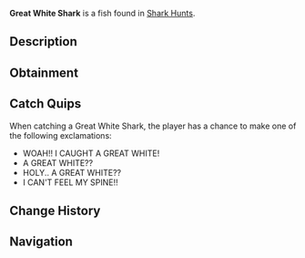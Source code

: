 {{FishInfobox
|image          = Great White Shark.png
|rarity         = Mythical
|sea            = First Sea
|location       = [[Ocean]]
|sublocation    = Shark Hunt
|sources        = Fishing Rod
|radar_location = 
|prog_speed     = -30
|xp             = 900
|weather        = Clear
|time           = 
|season         = Autumn
|bait           = Fish Head
|base_weight    = 1200
|base_value     = 6000
|weight_range   = 500
|base_chance    = 2
|base_resil     = 8
}}
'''Great White Shark''' is a {{Rarity|Mythical}} fish found in [[Shark Hunt]]s.

== Description ==
{{Description|Great White Sharks are apex predators and will put up an intense fight when hooked. Their presence is often a sign of rich, diverse marine life in the area. Rare and challenging, they offer one of the biggest rewards for those skilled enough to catch them.|Bestiary Entry}}

== Obtainment ==
{{Description|Only rarely spotted in the oceans during a Shark Hunt.|Bestiary Hint}}
{{Fish Availability|
Shark Hunt/Great White Shark
|top_rods      = 
Leviathan's Fang Rod\49985.5\382499.73;
Great Rod of Oscar\40356.49\227000.37;
Ethereal Prism Rod\37297.24\233907.17;
Astralhook Rod\37255.17\229062.96;
Free Spirit Rod\36914.12\368104.98;
Resourceful Rod\28810.61\183532.24;
Destiny Rod\30031.24\187765.74;
Trident Rod\35701.67\356014.46;
No-Life Rod\35156.72\260682.23;
Seraphic Rod\35511.62\234826.19;
Treasure Rod\29552.02\199160.68;
Rod Of The Depths\28895.57\196105.14;
Rod Of The Forgotten Fang\32805.29\222155.9;
Challenger's Rod\31527.25\225933.55;
Rod Of The Exalted One\29075.05\190218.54;
Zeus Rod\27798.25\201211.27;
Verdant Shear Rod\27008.94\198276.79;
Blazebringer Rod\26523.77\192924.49;
Depthseeker Rod\25163.08\191700.56;
Avalanche Rod\22423.23\169020.66;
Volcanic Rod\21671.47\158775.74;
Steady Rod\7052.19\55697.32
|recommended   = Ethereal Prism Rod
}}

== Catch Quips ==
When catching a Great White Shark, the player has a chance to make one of the following exclamations:
* WOAH!! I CAUGHT A GREAT WHITE!
* A GREAT WHITE??
* HOLY.. A GREAT WHITE??
* I CAN'T FEEL MY SPINE!!

== Change History ==
{{Change History|{{subst:Current Version}}}}

== Navigation ==
{{Fish Navbox|Ocean}}